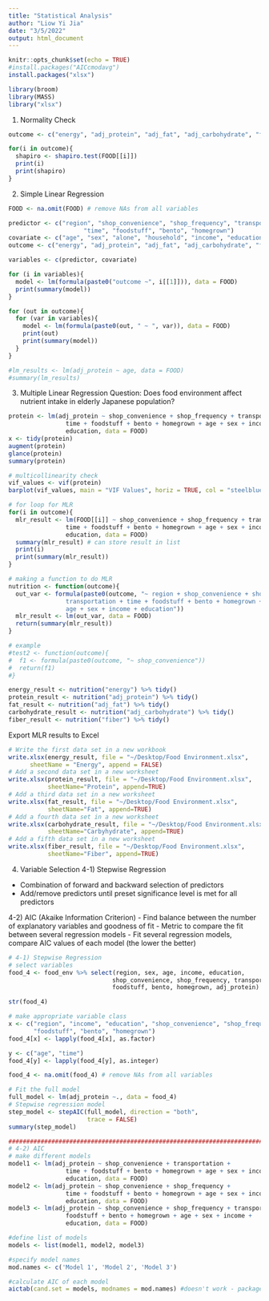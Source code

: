 ```yaml
---
title: "Statistical Analysis"
author: "Liow Yi Jia"
date: "3/5/2022"
output: html_document
---
```


```r
knitr::opts_chunk$set(echo = TRUE)
#install.packages("AICcmodavg")
install.packages("xlsx")

library(broom)
library(MASS)
library("xlsx")
```

1) Normality Check
```r
outcome <- c("energy", "adj_protein", "adj_fat", "adj_carbohydrate", "fiber")

for(i in outcome){    
  shapiro <- shapiro.test(FOOD[[i]])
  print(i)
  print(shapiro)
}
```

2) Simple Linear Regression 
```r
FOOD <- na.omit(FOOD) # remove NAs from all variables

predictor <- c("region", "shop_convenience", "shop_frequency", "transportation", 
                     "time", "foodstuff", "bento", "homegrown")
covariate <- c("age", "sex", "alone", "household", "income", "education")
outcome <- c("energy", "adj_protein", "adj_fat", "adj_carbohydrate", "fiber")

variables <- c(predictor, covariate)

for (i in variables){ 
  model <- lm(formula(paste0("outcome ~", i[[1]])), data = FOOD) 
  print(summary(model)) 
} 

for (out in outcome){
  for (var in variables){
    model <- lm(formula(paste0(out, " ~ ", var)), data = FOOD) 
    print(out)
    print(summary(model))
  }
}

#lm_results <- lm(adj_protein ~ age, data = FOOD)
#summary(lm_results)
```

3) Multiple Linear Regression 
Question: Does food environment affect nutrient intake in elderly Japanese population?
```r
protein <- lm(adj_protein ~ shop_convenience + shop_frequency + transportation +
                time + foodstuff + bento + homegrown + age + sex + income +
                education, data = FOOD)
x <- tidy(protein)
augment(protein)
glance(protein)
summary(protein)

# multicollinearity check
vif_values <- vif(protein)
barplot(vif_values, main = "VIF Values", horiz = TRUE, col = "steelblue")

# for loop for MLR
for(i in outcome){
  mlr_result <- lm(FOOD[[i]] ~ shop_convenience + shop_frequency + transportation +
                time + foodstuff + bento + homegrown + age + sex + income +
                education, data = FOOD) 
  summary(mlr_result) # can store result in list
  print(i)
  print(summary(mlr_result))
}

# making a function to do MLR 
nutrition <- function(outcome){
  out_var <- formula(paste0(outcome, "~ region + shop_convenience + shop_frequency + 
                transportation + time + foodstuff + bento + homegrown + 
                age + sex + income + education"))
  mlr_result <- lm(out_var, data = FOOD)
  return(summary(mlr_result))
}

# example
#test2 <- function(outcome){
#  f1 <- formula(paste0(outcome, "~ shop_convenience"))
#  return(f1)
#}

energy_result <- nutrition("energy") %>% tidy()
protein_result <- nutrition("adj_protein") %>% tidy()
fat_result <- nutrition("adj_fat") %>% tidy()
carbohydrate_result <- nutrition("adj_carbohydrate") %>% tidy()
fiber_result <- nutrition("fiber") %>% tidy()
```

Export MLR results to Excel
```r
# Write the first data set in a new workbook
write.xlsx(energy_result, file = "~/Desktop/Food Environment.xlsx",
      sheetName = "Energy", append = FALSE)
# Add a second data set in a new worksheet
write.xlsx(protein_result, file = "~/Desktop/Food Environment.xlsx", 
           sheetName="Protein", append=TRUE)
# Add a third data set in a new worksheet
write.xlsx(fat_result, file = "~/Desktop/Food Environment.xlsx", 
           sheetName="Fat", append=TRUE)
# Add a fourth data set in a new worksheet
write.xlsx(carbohydrate_result, file = "~/Desktop/Food Environment.xlsx", 
           sheetName="Carbyhydrate", append=TRUE)
# Add a fifth data set in a new worksheet
write.xlsx(fiber_result, file = "~/Desktop/Food Environment.xlsx", 
           sheetName="Fiber", append=TRUE)
```


4) Variable Selection 
4-1) Stepwise Regression 
 - Combination of forward and backward selection of predictors
 - Add/remove predictors until preset significance level is met for all predictors
 
4-2) AIC (Akaike Information Criterion)
 - Find balance between the number of explanatory variables and goodness of fit
 - Metric to compare the fit between several regression models
 - Fit several regression models, compare AIC values of each model (the lower the better)
 
```r
# 4-1) Stepwise Regression
# select variables
food_4 <- food_env %>% select(region, sex, age, income, education, 
                             shop_convenience, shop_frequency, transportation, time, 
                             foodstuff, bento, homegrown, adj_protein)

str(food_4)

# make appropriate variable class
x <- c("region", "income", "education", "shop_convenience", "shop_frequency", "transportation",
       "foodstuff", "bento", "homegrown")
food_4[x] <- lapply(food_4[x], as.factor)

y <- c("age", "time")
food_4[y] <- lapply(food_4[y], as.integer)

food_4 <- na.omit(food_4) # remove NAs from all variables

# Fit the full model 
full_model <- lm(adj_protein ~., data = food_4)
# Stepwise regression model
step_model <- stepAIC(full_model, direction = "both", 
                      trace = FALSE)
summary(step_model)

################################################################################
# 4-2) AIC
# make different models
model1 <- lm(adj_protein ~ shop_convenience + transportation +
                time + foodstuff + bento + homegrown + age + sex + income +
                education, data = FOOD)
model2 <- lm(adj_protein ~ shop_convenience + shop_frequency + 
                time + foodstuff + bento + homegrown + age + sex + income +
                education, data = FOOD)
model3 <- lm(adj_protein ~ shop_convenience + shop_frequency + transportation +
                foodstuff + bento + homegrown + age + sex + income +
                education, data = FOOD)

#define list of models
models <- list(model1, model2, model3)

#specify model names
mod.names <- c('Model 1', 'Model 2', 'Model 3')

#calculate AIC of each model
aictab(cand.set = models, modnames = mod.names) #doesn't work - package doesn't load
```

